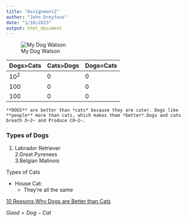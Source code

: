 ```yaml
---
title: "Assignment2"
author: "John Dreyfous"
date: "1/10/2023"
output: html_document
---
```


![My Dog Watson](file:///Users/jakedreyfous/Desktop/IMG_1106.jpeg)

Dogs>Cats  | Cats>Dogs | Dogs=Cats
----------- | ------------- | -------------
10^2^ | 0 | 0
100 | 0 | 0
100 | 0 | 0


``**DOGS** are better than *cats* because they are cuter. Dogs like **people** more than cats, which makes them *better*.Dogs and cats breath O~2~ and Produce CO~2~.``


### Types of Dogs
1. Labrador Retriever  
2.Great Pyrenees  
3.Belgian Malinois 



######### Types of Cats
* House Cat: 
  * They're all the same
  




[10 Reasons Why Dogs are Better than Cats](https://www.thesprucepets.com/reasons-dogs-are-better-than-cats-1118371#:~:text=In%20many%20people's%20opinion%2C%20dogs,other%20but%20still%20love%20both.)


$Good = Dog - Cat$

              
  